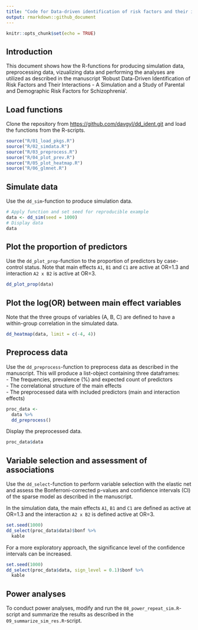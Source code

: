 ```yaml
---
title: "Code for Data-driven identification of risk factors and their interactions"
output: rmarkdown::github_document
---
```


```r
knitr::opts_chunk$set(echo = TRUE)
```

## Introduction
This document shows how the R-functions for producing simulation data, preprocessing data, vizualizing data and performing the analyses are utilized as described in the manuscript 'Robust Data-Driven Identification of Risk Factors and Their Interactions - A Simulation and a Study of Parental and Demographic Risk Factors for Schizophrenia'.  

## Load functions

Clone the repository from <https://github.com/davgyl/dd_ident.git> and load the functions from the R-scripts.  

```r
source("R/01_load_pkgs.R")
source("R/02_simdata.R")
source("R/03_preprocess.R")
source("R/04_plot_prev.R")
source("R/05_plot_heatmap.R")
source("R/06_glmnet.R")

```


## Simulate data

Use the `dd_sim`-function to produce simulation data.

```r
# Apply function and set seed for reproducible example
data <- dd_sim(seed = 1000)
# Display data
data
```


## Plot the proportion of predictors

Use the `dd_plot_prop`-function to the proportion of predictors by case-control status. Note that main effects `A1`, `B1` and `C1` are active at OR=1.3 and interaction `A2 x B2` is active at OR=3.  

```r
dd_plot_prop(data)
```


## Plot the log(OR) between main effect variables  
Note that the three groups of variables (A, B, C) are defined to have a within-group correlation in the simulated data.  
```r
dd_heatmap(data, limit = c(-4, 4))
```


## Preprocess data

Use the `dd_preprocess`-function to preprocess data as described in the manuscript.  This will produce a list-object containing three dataframes:  
- The frequencies, prevalence (%) and expected count of predictors  
- The correlational structure of the main effects  
- The preprocessed data with included predictors (main and interaction effects)  

```r
proc_data <- 
  data %>% 
  dd_preprocess()
```


Display the preprocessed data.  

```r
proc_data$data
```


## Variable selection and assessment of associations  

Use the `dd_select`-function to perform variable selection with the elastic net and assess the Bonferroni-corrected p-values and confidence intervals (CI) of the sparse model as described in the manuscript. 
  
In the simulation data, the main effects `A1`, `B1` and `C1` are defined as active at OR=1.3 and the interaction `A2 x B2` is defined active at OR=3.  

```r
set.seed(1000)
dd_select(proc_data$data)$bonf %>% 
  kable
```

For a more exploratory approach, the significance level of the confidence intervals can be increased. 

```r
set.seed(1000)
dd_select(proc_data$data, sign_level = 0.1)$bonf %>% 
  kable
```

## Power analyses

To conduct power analyses, modify and run the `08_power_repeat_sim.R`-script and summarize the results as described in the `09_summarize_sim_res.R`-script.  

